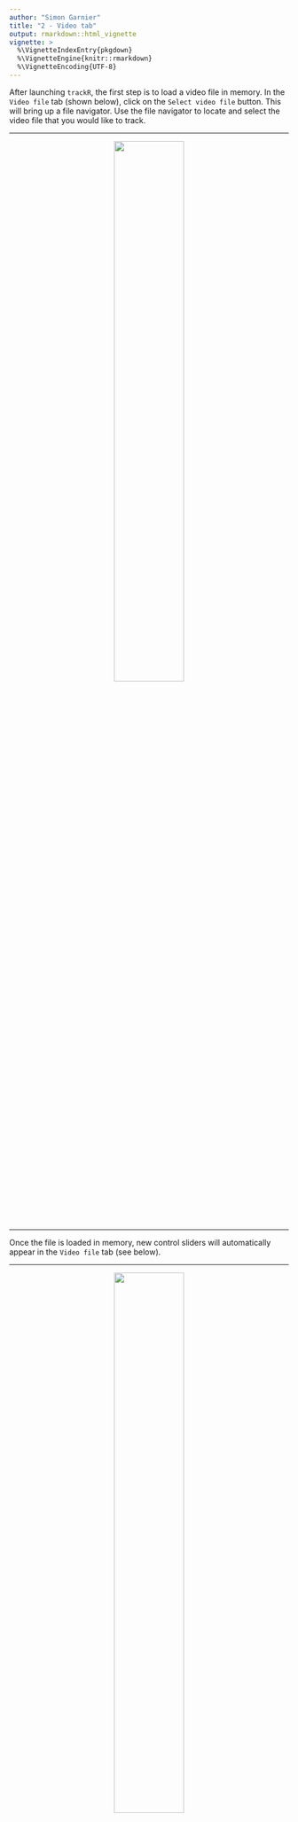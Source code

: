 ```yaml
---
author: "Simon Garnier"
title: "2 - Video tab"
output: rmarkdown::html_vignette
vignette: >
  %\VignetteIndexEntry{pkgdown}
  %\VignetteEngine{knitr::rmarkdown}
  %\VignetteEncoding{UTF-8}
---
```


After launching `trackR`, the first step is to load a video file in memory. In 
the `Video file` tab (shown below), click on the `Select video file` button. This 
will bring up a file navigator. Use the file navigator to locate and select the 
video file that you would like to track. 

--- 

<center> ![](../man/figures/video_notloaded.png){width=50%} </center>

---

Once the file is loaded in memory, new control sliders will automatically appear
in the `Video file` tab (see below). 

---

<center> ![](../man/figures/video_loaded.png){width=50%} </center>

---

+ `Video range` allows you to exclude parts of the video (at the beginning and 
end only) from the tracking process. This can be useful to ignore, for instance, 
the beginning of an experiment during which the animals are habituating to the 
environment. 
+ `Display size` allows you to change the size of the display window, for instance
if the video is too wide for the screen. It doesn't affect the video or tracking 
quality. 
+ `Video quality` allows you to reduce the resolution of the video. This can be 
useful to speed up the tracking process, at the expense of the tracking resolution. 

You can use the slider at the bottom of the control panel to navigate through 
the video. 
